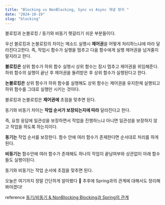 ```yaml
---
title: "Blocking vs NonBlocking, Sync vs Async 개념 정리 "
date: "2024-10-19"
slug: "blocking"
---
```


블로킹과 논블로킹 / 동기와 비동기 헷갈리기 쉬운 부분들이다.

우선 블로킹과 논블로킹의 차이는 메소드 실행시 **제어권**을 어떻게 처리하느냐에 따라 달라진다고한다. 즉, 작업시 함수가 실행을 멈추고 다음 함수에게 실행 제어권을 넘겨줄지 말지라고 한다. 

**블로킹은** 상위 함수가 하위 함수 실행시 상위 함수는 잠시 멈추고 제어권을 위임해준다. 하위 함수의 실행이 끝난 후 제어권을 돌려받은 후 상위 함수가 실행된다고 한다.  

**논블로킹은** 상위 함수가 하위 함수를 실행해도 상위 함수는 제어권을 유지한체 실행되고 하위 함수를 그대로 실행만 시키는 것이다.

블로킹과 논블로킹은 **제어권에** 초점을 맞추면 된다.   

동기와 비동기 차이는 **작업 순서가 보장되는지에 따라** 달라진다고 한다.

즉, 요청 응답에 일관성을 보장하면서 작업을 진행하느냐 아니면 일관성을 보장하지 않고 작업을 하도록 하는지이다. 

**동기는** 작업 순서를 보장한다. 함수 안에 여러 함수가 존재한다면 순서대로 처리를 하게된다. 

**비동기는** 함수안에 여러 함수가 존재해도 하나의 작업이 끝남여부와 상관없이 아래 함수들도 실행이된다. 

동기와 비동기는 작업 순서에 초점을 맞추면 된다. 

오늘은 여기까지 정말 간단하게 알아봤다 🙂
추후에 Spring과의 관계에 대해서도 정리해봐야겠다!

reference
[동기/비동기 & NonBlocking Blocking과 Spring의 관계](https://velog.io/@akfls221/%EB%8F%99%EA%B8%B0%EB%B9%84%EB%8F%99%EA%B8%B0-NonBlocking-Blocking%EA%B3%BC-%EC%9B%B9-%EC%84%9C%EB%B2%84%EC%9D%98-%EA%B4%80%EA%B3%84)